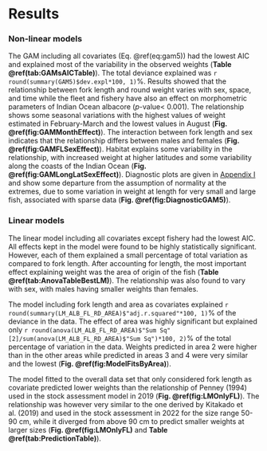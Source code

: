 # Results

### Non-linear models

The GAM including all covariates (Eq. \@ref(eq:gam5)) had the lowest AIC and explained most of the variability in the observed weights (**Table \@ref(tab:GAMsAICTable)**). The total deviance explained was `r round(summary(GAM5)$dev.expl*100, 1)`%.  Results showed that the relationship between fork length and round weight varies with sex, space, and time while the fleet and fishery have also an effect on morphometric parameters of Indian Ocean albacore (_p_-value< 0.001). The relationship shows some seasonal variations with the highest values of weight estimated in February-March and the lowest values in August (**Fig. \@ref(fig:GAMMonthEffect)**). The interaction between fork length and sex indicates that the relationship differs between males and females (**Fig. \@ref(fig:GAMFLSexEffect)**). Habitat explains some variability in the relationship, with increased weight at higher latitudes and some variability along the coasts of the Indian Ocean (**Fig. \@ref(fig:GAMLongLatSexEffect)**). Diagnostic plots are given in [Appendix I](#Diagnostics) and show some departure from the assumption of normality at the extremes, due to some variation in weight at length for very small and large fish, associated with sparse data (**Fig. \@ref(fig:DiagnosticGAM5)**).

### Linear models

The linear model including all covariates except fishery had the lowest AIC. All effects kept in the model were found to be highly statistically significant. However, each of them explained a small percentage of total variation as compared to fork length. After accounting for length, the most important effect explaining weight was the area of origin of the fish (**Table \@ref(tab:AnovaTableBestLM)**). The relationship was also found to vary with sex, with males having smaller weights than females.

The model including fork length and area as covariates explained `r round(summary(LM_ALB_FL_RD_AREA)$"adj.r.squared"*100, 1)`% of the deviance in the data. The effect of area was highly significant but explained only `r round(anova(LM_ALB_FL_RD_AREA)$"Sum Sq"[2]/sum(anova(LM_ALB_FL_RD_AREA)$"Sum Sq")*100, 2)`% of the total percentage of variation in the data. Weights predicted in area 2 were higher than in the other areas while predicted in areas 3 and 4 were very similar and the lowest (**Fig. \@ref(fig:ModelFitsByArea)**).

The model fitted to the overall data set that only considered fork length as covariate predicted lower weights than the relationship of Penney (1994) used in the stock assessment model in 2019 (**Fig. \@ref(fig:LMOnlyFL)**). The relationship was however very similar to the one derived by Kitakado et al. (2019) and used in the stock assessment in 2022 for the size range 50-90 cm, while it diverged from above 90 cm to predict smaller weights at larger sizes (**Fig. \@ref(fig:LMOnlyFL)** and **Table \@ref(tab:PredictionTable)**).

